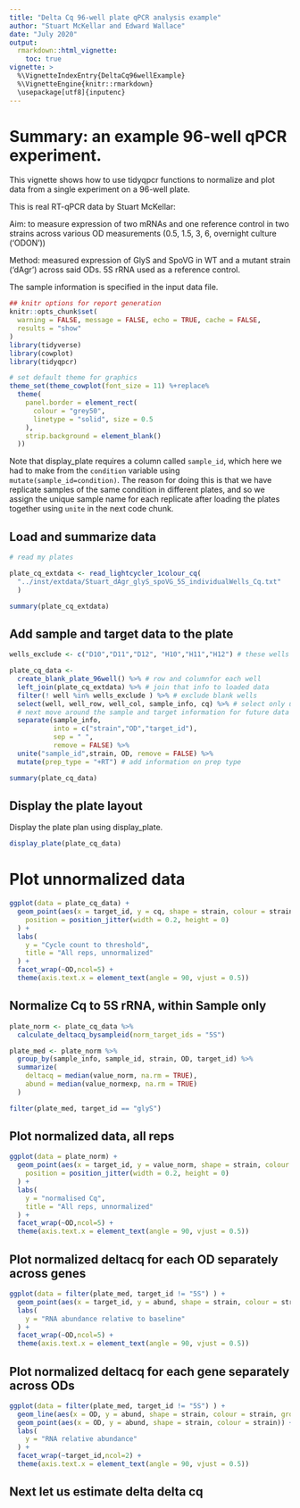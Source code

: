 ```yaml
---
title: "Delta Cq 96-well plate qPCR analysis example"
author: "Stuart McKellar and Edward Wallace"
date: "July 2020"
output: 
  rmarkdown::html_vignette:
    toc: true
vignette: >
  %\VignetteIndexEntry{DeltaCq96wellExample}
  %\VignetteEngine{knitr::rmarkdown}
  \usepackage[utf8]{inputenc}
---
```


# Summary: an example 96-well qPCR experiment.

This vignette shows how to use tidyqpcr functions to normalize and plot data from a single experiment on a 96-well plate.

This is real RT-qPCR data by Stuart McKellar:

Aim: to measure expression of two mRNAs and one reference control in two strains across various OD measurements (0.5, 1.5, 3, 6, overnight culture ('ODON'))

Method: measured expression of GlyS and SpoVG in WT and a mutant strain ('dAgr') across said ODs. 5S rRNA used as a reference control.

The sample information is specified in the input data file.


```r

## knitr options for report generation
knitr::opts_chunk$set(
  warning = FALSE, message = FALSE, echo = TRUE, cache = FALSE,
  results = "show"
)
library(tidyverse)
library(cowplot)
library(tidyqpcr)

# set default theme for graphics
theme_set(theme_cowplot(font_size = 11) %+replace%
  theme(
    panel.border = element_rect(
      colour = "grey50",
      linetype = "solid", size = 0.5
    ),
    strip.background = element_blank()
  ))
```




Note that display_plate requires a column called `sample_id`, which here we had to make from the `condition` variable using `mutate(sample_id=condition)`. The reason for doing this is that we have replicate samples of the same condition in different plates, and so we assign the unique sample name for each replicate after loading the plates together using `unite` in the next code chunk.

## Load and summarize data

```r
# read my plates

plate_cq_extdata <- read_lightcycler_1colour_cq(
  "../inst/extdata/Stuart_dAgr_glyS_spoVG_5S_individualWells_Cq.txt"
  )

summary(plate_cq_extdata)
```

## Add sample and target data to the plate

```r
wells_exclude <- c("D10","D11","D12", "H10","H11","H12") # these wells are blank

plate_cq_data <- 
  create_blank_plate_96well() %>% # row and columnfor each well
  left_join(plate_cq_extdata) %>% # join that info to loaded data
  filter(! well %in% wells_exclude ) %>% # exclude blank wells
  select(well, well_row, well_col, sample_info, cq) %>% # select only useful columns
  # next move around the sample and target information for future data analysis
  separate(sample_info,
           into = c("strain","OD","target_id"), 
           sep = " ",
           remove = FALSE) %>%
  unite("sample_id",strain, OD, remove = FALSE) %>%
  mutate(prep_type = "+RT") # add information on prep type

summary(plate_cq_data)
```

## Display the plate layout

Display the plate plan using display_plate. 

```r
display_plate(plate_cq_data)
```

# Plot unnormalized data


```r
ggplot(data = plate_cq_data) +
  geom_point(aes(x = target_id, y = cq, shape = strain, colour = strain),
    position = position_jitter(width = 0.2, height = 0)
  ) +
  labs(
    y = "Cycle count to threshold",
    title = "All reps, unnormalized"
  ) +
  facet_wrap(~OD,ncol=5) + 
  theme(axis.text.x = element_text(angle = 90, vjust = 0.5))
```


## Normalize Cq to 5S rRNA, within Sample only 



```r
plate_norm <- plate_cq_data %>%
  calculate_deltacq_bysampleid(norm_target_ids = "5S")

plate_med <- plate_norm %>%
  group_by(sample_info, sample_id, strain, OD, target_id) %>%
  summarize(
    deltacq = median(value_norm, na.rm = TRUE),
    abund = median(value_normexp, na.rm = TRUE)
  )

filter(plate_med, target_id == "glyS")
```

## Plot normalized data, all reps

```r
ggplot(data = plate_norm) +
  geom_point(aes(x = target_id, y = value_norm, shape = strain, colour = strain),
    position = position_jitter(width = 0.2, height = 0)
  ) +
  labs(
    y = "normalised Cq",
    title = "All reps, unnormalized"
  ) +
  facet_wrap(~OD,ncol=5) + 
  theme(axis.text.x = element_text(angle = 90, vjust = 0.5))
```

## Plot normalized deltacq for each OD separately across genes

```r
ggplot(data = filter(plate_med, target_id != "5S") ) + 
  geom_point(aes(x = target_id, y = abund, shape = strain, colour = strain) ) + 
  labs(
    y = "RNA abundance relative to baseline"
  ) +
  facet_wrap(~OD,ncol=5) + 
  theme(axis.text.x = element_text(angle = 90, vjust = 0.5))
```

## Plot normalized deltacq for each gene separately across ODs

```r
ggplot(data = filter(plate_med, target_id != "5S") ) + 
  geom_line(aes(x = OD, y = abund, shape = strain, colour = strain, group = strain)) + 
  geom_point(aes(x = OD, y = abund, shape = strain, colour = strain)) + 
  labs(
    y = "RNA relative abundance"
  ) +
  facet_wrap(~target_id,ncol=2) + 
  theme(axis.text.x = element_text(angle = 90, vjust = 0.5))
```

## Next let us estimate delta delta cq